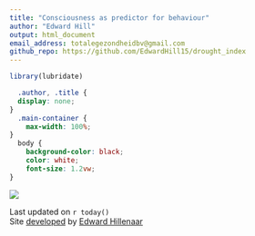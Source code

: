```yaml
---
title: "Consciousness as predictor for behaviour"
author: "Edward Hill"
output: html_document
email_address: totalegezondheidbv@gmail.com
github_repo: https://github.com/EdwardHill15/drought_index
---
```


```r
library(lubridate)
```



```css
  .author, .title {
  display: none; 
}
  .main-container {
    max-width: 100%;
}
  body {
    background-color: black;
    color: white;
    font-size: 1.2vw;
}
```

![](https://raw.githubusercontent.com/EdwardHill15/Data/main/graphs/consciousness_as_predictor2.png)



Last updated on `r today()`   
Site [developed](`r rmarkdown::metadata$github_repo`) by [Edward Hillenaar](mailto:`r rmarkdown::metadata$email_address`)